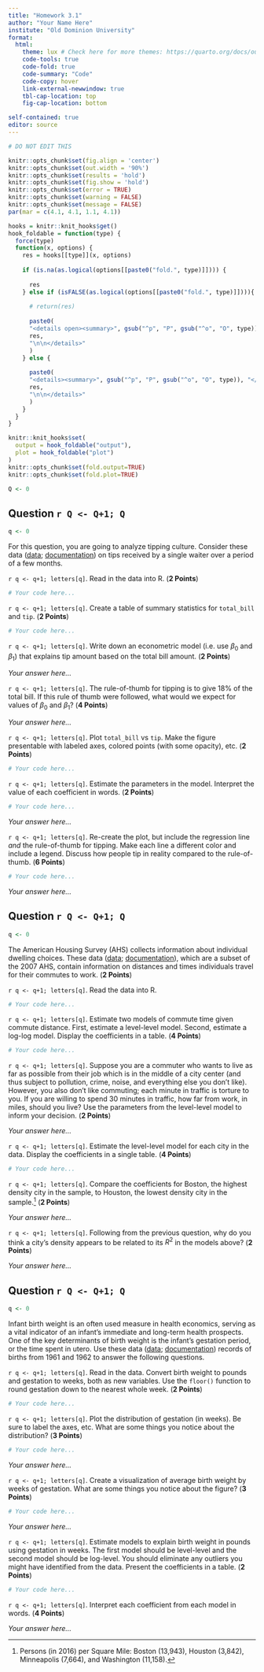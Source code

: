 ```yaml
---
title: "Homework 3.1"
author: "Your Name Here"
institute: "Old Dominion University"
format: 
  html:
    theme: lux # Check here for more themes: https://quarto.org/docs/output-formats/html-themes.html
    code-tools: true
    code-fold: true
    code-summary: "Code"
    code-copy: hover
    link-external-newwindow: true
    tbl-cap-location: top
    fig-cap-location: bottom

self-contained: true
editor: source
---
```


```r
# DO NOT EDIT THIS

knitr::opts_chunk$set(fig.align = 'center')
knitr::opts_chunk$set(out.width = '90%')
knitr::opts_chunk$set(results = 'hold')
knitr::opts_chunk$set(fig.show = 'hold')
knitr::opts_chunk$set(error = TRUE)
knitr::opts_chunk$set(warning = FALSE)
knitr::opts_chunk$set(message = FALSE)
par(mar = c(4.1, 4.1, 1.1, 4.1))

hooks = knitr::knit_hooks$get()
hook_foldable = function(type) {
  force(type)
  function(x, options) {
    res = hooks[[type]](x, options)
    
    if (is.na(as.logical(options[[paste0("fold.", type)]]))) {
      
      res
    } else if (isFALSE(as.logical(options[[paste0("fold.", type)]]))){
      
      # return(res)
      
      paste0(
      "<details open><summary>", gsub("^p", "P", gsub("^o", "O", type)), "</summary>\n\n",
      res,
      "\n\n</details>"
      )
    } else {
      
      paste0(
      "<details><summary>", gsub("^p", "P", gsub("^o", "O", type)), "</summary>\n\n",
      res,
      "\n\n</details>"
      )
    }
  }
}

knitr::knit_hooks$set(
  output = hook_foldable("output"),
  plot = hook_foldable("plot")
)
knitr::opts_chunk$set(fold.output=TRUE)
knitr::opts_chunk$set(fold.plot=TRUE)

Q <- 0
```

## Question `r Q <- Q+1; Q`

```r
q <- 0
```

For this question, you are going to analyze tipping culture. Consider these data ([data](https://vincentarelbundock.github.io/Rdatasets/csv/reshape2/tips.csv); [documentation](https://vincentarelbundock.github.io/Rdatasets/doc/reshape2/tips.html)) on tips received by a single waiter over a period of a few months.

`r q <- q+1; letters[q]`. Read in the data into R. (**2 Points**)

```r
# Your code here...
```

`r q <- q+1; letters[q]`. Create a table of summary statistics for `total_bill` and `tip`. (**2 Points**)

```r
# Your code here...
```

`r q <- q+1; letters[q]`. Write down an econometric model (i.e. use $\beta_0$ and $\beta_1$) that explains tip amount based on the total bill amount. (**2 Points**)

*Your answer here...*

`r q <- q+1; letters[q]`. The rule-of-thumb for tipping is to give 18% of the total bill. If this rule of thumb were followed, what would we expect for values of $\beta_0$ and $\beta_1$? (**4 Points**)

*Your answer here...*

`r q <- q+1; letters[q]`. Plot `total_bill` vs `tip`. Make the figure presentable with labeled axes, colored points (with some opacity), etc. (**2 Points**)

```r
# Your code here...
```

`r q <- q+1; letters[q]`. Estimate the parameters in the model.  Interpret the value of each coefficient in words. (**2 Points**)

```r
# Your code here...
```

*Your answer here...*

`r q <- q+1; letters[q]`. Re-create the plot, but include the regression line *and* the rule-of-thumb for tipping.  Make each line a different color and include a legend.  Discuss how people tip in reality compared to the rule-of-thumb. (**6 Points**)

```r
# Your code here...
```

*Your answer here...*



## Question `r Q <- Q+1; Q`

```r
q <- 0
```

The American Housing Survey (AHS) collects information about individual dwelling choices.  These data ([data](https://vincentarelbundock.github.io/Rdatasets/csv/Stat2Data/MetroCommutes.csv); [documentation](https://vincentarelbundock.github.io/Rdatasets/doc/Stat2Data/MetroCommutes.html)), which are a subset of the 2007 AHS, contain information on distances and times individuals travel for their commutes to work. (**2 Points**)

`r q <- q+1; letters[q]`. Read the data into R.

```r
# Your code here...
```

`r q <- q+1; letters[q]`. Estimate two models of commute time given commute distance. First, estimate a level-level model. Second, estimate a log-log model. Display the coefficients in a table. (**4 Points**)

```r
# Your code here...
```

`r q <- q+1; letters[q]`. Suppose you are a commuter who wants to live as far as possible from their job which is in the middle of a city center (and thus subject to pollution, crime, noise, and everything else you don't like). However, you also don't like commuting; each minute in traffic is torture to you. If you are willing to spend 30 minutes in traffic, how far from work, in miles, should you live? Use the parameters from the level-level model to inform your decision. (**2 Points**)

*Your answer here...*

`r q <- q+1; letters[q]`. Estimate the level-level model for each city in the data.  Display the coefficients in a single table. (**4 Points**)

```r
# Your code here...
```

`r q <- q+1; letters[q]`. Compare the coefficients for Boston, the highest density city in the sample, to Houston, the lowest density city in the sample.^[Persons (in 2016) per Square Mile: Boston (13,943), Houston (3,842), Minneapolis (7,664), and Washington (11,158).] (**2 Points**)

*Your answer here...*

`r q <- q+1; letters[q]`. Following from the previous question, why do you think a city's density appears to be related to its $R^2$ in the models above? (**2 Points**)

*Your answer here...*



## Question `r Q <- Q+1; Q`

```r
q <- 0
```

Infant birth weight is an often used measure in health economics, serving as a vital indicator of an infant's immediate and long-term health prospects. One of the key determinants of birth weight is the infant's gestation period, or the time spent in utero. Use these data ([data](https://vincentarelbundock.github.io/Rdatasets/csv/mosaicData/Gestation.csv); [documentation](https://vincentarelbundock.github.io/Rdatasets/doc/mosaicData/Gestation.html)) records of births from 1961 and 1962 to answer the following questions.

`r q <- q+1; letters[q]`. Read in the data. Convert birth weight to pounds and gestation to weeks, both as new variables. Use the `floor()` function to round gestation down to the nearest whole week. (**2 Points**)

```r
# Your code here...
```

`r q <- q+1; letters[q]`. Plot the distribution of gestation (in weeks). Be sure to label the axes, etc. What are some things you notice about the distribution? (**3 Points**)

```r
# Your code here...
```

*Your answer here...*

`r q <- q+1; letters[q]`. Create a visualization of average birth weight by weeks of gestation. What are some things you notice about the figure? (**3 Points**)

```r
# Your code here...
```

*Your answer here...*

`r q <- q+1; letters[q]`. Estimate models to explain birth weight in pounds using gestation in weeks. The first model should be level-level and the second model should be log-level. You should eliminate any outliers you might have identified from the data. Present the coefficients in a table. (**2 Points**)

```r
# Your code here...
```

`r q <- q+1; letters[q]`. Interpret each coefficient from each model in words. (**4 Points**)

*Your answer here...*







